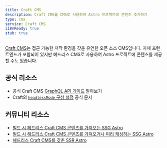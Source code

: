 ```yaml
---
title: Craft CMS
description: Craft CMS를 CMS로 사용하여 Astro 프로젝트에 콘텐츠 추가하기
type: cms
service: Craft CMS
i18nReady: true
stub: true
---
```


[Craft CMS](https://craftcms.com/)는 접근 가능한 저작 환경을 갖춘 유연한 오픈 소스 CMS입니다. 자체 프런트엔드가 포함되어 있지만 헤드리스 CMS로 사용하여 Astro 프로젝트에 콘텐츠를 제공할 수도 있습니다.

## 공식 리소스

- 공식 Craft CMS [GraphQL API 가이드](https://craftcms.com/docs/5.x/development/graphql.html) 알아보기
- Craft의 [`headlessMode` 구성 설정](https://craftcms.com/docs/5.x/reference/config/general.html#headlessmode) 공식 문서

## 커뮤니티 리소스

- [빌드 시 헤드리스 Craft CMS 콘텐츠를 가져오는 SSG Astro](https://www.olets.dev/posts/ssg-astro-with-headless-craft-cms-content-fetched-at-build-time/)
- [빌드 시 헤드리스 Craft CMS 콘텐츠를 가져오거나 미리 캐싱하는 SSG Astro](https://www.olets.dev/posts/ssg-astro-with-headless-craft-cms-content-fetched-at-build-time-or-cached-in-advance/)
- [헤드리스 Craft CMS를 갖춘 SSR Astro](https://www.olets.dev/posts/ssr-astro-with-headless-craft-cms/)
